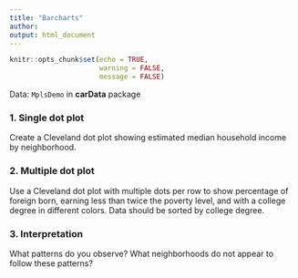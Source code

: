 ```yaml
---
title: "Barcharts"
author: 
output: html_document
---
```


```r
knitr::opts_chunk$set(echo = TRUE, 
                      warning = FALSE,
                      message = FALSE)
```

Data: `MplsDemo` in **carData** package

### 1. Single dot plot

Create a Cleveland dot plot showing estimated median household income by neighborhood.

### 2. Multiple dot plot

Use a Cleveland dot plot with multiple dots per row to show percentage of foreign born, earning less than twice the poverty level, and with a college degree in different colors.  Data should be sorted by college degree.

### 3. Interpretation

What patterns do you observe? What neighborhoods do not appear to follow these patterns?
